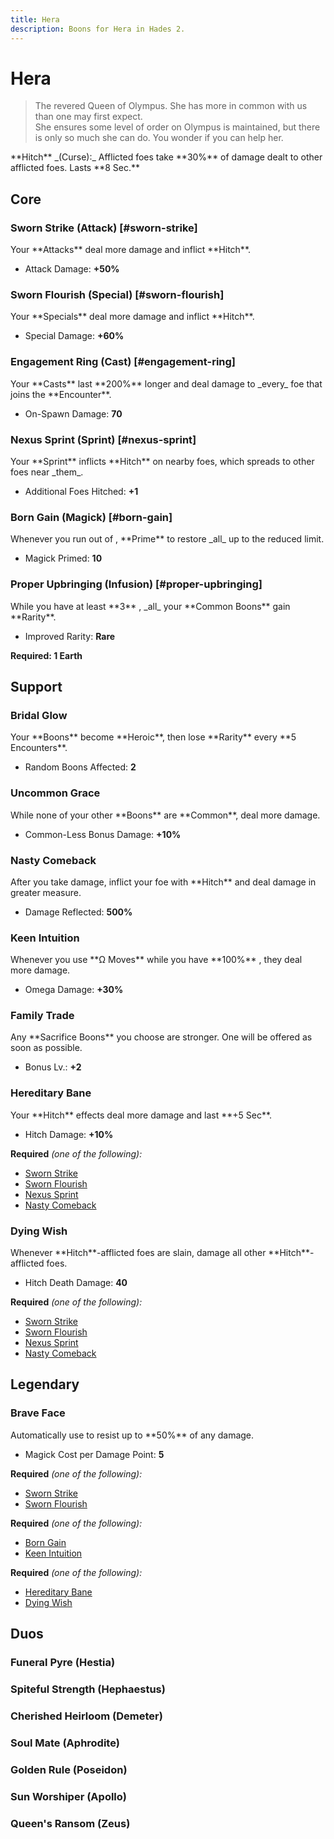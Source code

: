```yaml
---
title: Hera
description: Boons for Hera in Hades 2.
---
```




# <IconHera className="mb-2" /> Hera

> The revered Queen of Olympus. She has more in common with us than one may
> first expect.\
> She ensures some level of order on Olympus is maintained, but there is only so
> much she can do. You wonder if you can help her.

<Boon className="mt-4">
  **Hitch** _(Curse):_ Afflicted foes take **30%** of damage dealt to other
  afflicted foes. Lasts **8 Sec.**
</Boon>

## Core

### Sworn Strike (Attack) [#sworn-strike]

<Boon element="earth">
Your **Attacks** deal more damage and inflict **Hitch**.

- Attack Damage: **+50%**

</Boon>

### Sworn Flourish (Special) [#sworn-flourish]

<Boon element="earth">
Your **Specials** deal more damage and inflict **Hitch**.

- Special Damage: **+60%**

</Boon>

### Engagement Ring (Cast) [#engagement-ring]

<Boon element="earth">
Your **Casts** last **200%** longer and deal damage to _every_ foe that joins the **Encounter**.

- On-Spawn Damage: **70**

</Boon>

### Nexus Sprint (Sprint) [#nexus-sprint]

<Boon element="earth">
Your **Sprint** inflicts **Hitch** on nearby foes, which spreads to other foes near _them_.

- Additional Foes Hitched: **+1**

</Boon>

### Born Gain (Magick) [#born-gain]

<Boon element="earth">
Whenever you run out of <IconMagick />, **Prime** to restore _all_ <IconMagick /> up to the reduced limit.

- Magick Primed: **10**

</Boon>

### Proper Upbringing (Infusion) [#proper-upbringing]

<Boon>
While you have at least **3** <IconEarth />, _all_ your **Common Boons** gain **Rarity**.

- Improved Rarity: **Rare**

</Boon>

**Required: 1 Earth**

## Support

### Bridal Glow

<Boon element="earth">
Your **Boons** become **Heroic**, then lose **Rarity** every **5 Encounters**.

- Random Boons Affected: **2**

</Boon>

### Uncommon Grace

<Boon  element="earth">
While none of your other **Boons** are **Common**, deal more damage.

- Common-Less Bonus Damage: **+10%**

</Boon>

### Nasty Comeback

<Boon element="earth">
After you take damage, inflict your foe with **Hitch** and deal damage in greater measure.

- Damage Reflected: **500%**

</Boon>

### Keen Intuition

<Boon element="earth">
Whenever you use **Ω Moves** while you have **100%** <IconMagick />, they deal more damage.

- Omega Damage: **+30%**

</Boon>

### Family Trade

<Boon element="earth">
Any **Sacrifice Boons** you choose are stronger. One will be offered as soon as possible.

- Bonus Lv.: **+2**

</Boon>

### Hereditary Bane

<Boon element="earth">
Your **Hitch** effects deal more damage and last **+5 Sec**.

- Hitch Damage: **+10%**

</Boon>

**Required** _(one of the following):_

- [Sworn Strike](#sworn-strike)
- [Sworn Flourish](#sworn-flourish)
- [Nexus Sprint](#nexus-sprint)
- [Nasty Comeback](#nasty-comeback)

### Dying Wish

<Boon element="earth">
Whenever **Hitch**-afflicted foes are slain, damage all other **Hitch**-afflicted foes.

- Hitch Death Damage: **40**

</Boon>

**Required** _(one of the following):_

- [Sworn Strike](#sworn-strike)
- [Sworn Flourish](#sworn-flourish)
- [Nexus Sprint](#nexus-sprint)
- [Nasty Comeback](#nasty-comeback)

## <TextHighlight type="legendary">Legendary</TextHighlight>

### <TextHighlight type="legendary">Brave Face</TextHighlight>

<Boon element="earth">
Automatically use <IconMagick /> to resist up to **50%** of any damage.

- Magick Cost per Damage Point: **5**

</Boon>

**Required** _(one of the following):_

- [Sworn Strike](#sworn-strike)
- [Sworn Flourish](#sworn-flourish)

**Required** _(one of the following):_

- [Born Gain](#born-gain)
- [Keen Intuition](#keen-intuition)

**Required** _(one of the following):_

- [Hereditary Bane](#hereditary-bane)
- [Dying Wish](#dying-wish)

## <TextHighlight type="duo">Duos</TextHighlight>

### <TextHighlight type="duo">Funeral Pyre</TextHighlight> (Hestia)

<FuneralPyre />

### <TextHighlight type="duo">Spiteful Strength</TextHighlight> (Hephaestus)

<SpitefulStrength />

### <TextHighlight type="duo">Cherished Heirloom</TextHighlight> (Demeter)

<CherishedHeirloom />

### <TextHighlight type="duo">Soul Mate</TextHighlight> (Aphrodite)

<SoulMate />

### <TextHighlight type="duo">Golden Rule</TextHighlight> (Poseidon)

<GoldenRule />

### <TextHighlight type="duo">Sun Worshiper</TextHighlight> (Apollo)

<SunWorshiper />

### <TextHighlight type="duo">Queen's Ransom</TextHighlight> (Zeus)

<QueensRansom />
